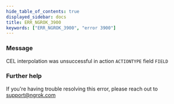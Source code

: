 ```yaml
---
hide_table_of_contents: true
displayed_sidebar: docs
title: ERR_NGROK_3900
keywords: ["ERR_NGROK_3900", "error 3900"]
---
```


### Message

CEL interpolation was unsuccessful in action `ACTIONTYPE` field `FIELD`

### Further help

If you're having trouble resolving this error, please reach out to [support@ngrok.com](mailto:support@ngrok.com?subject=Help%20with%20ERR_NGROK_3900)
